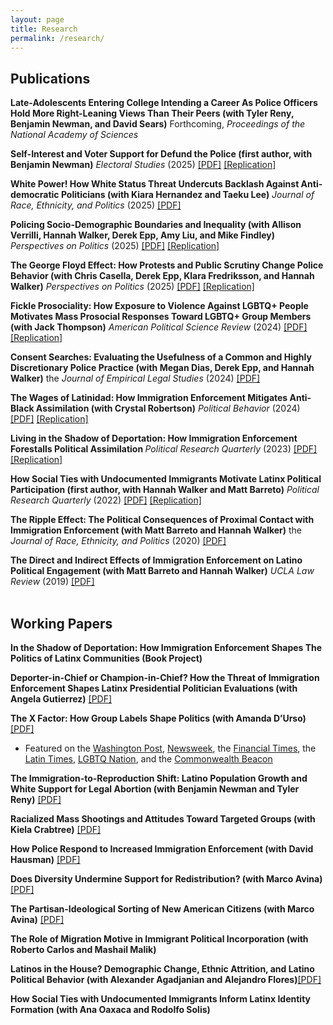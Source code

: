 ```yaml
---
layout: page
title: Research
permalink: /research/
---
```


## Publications

**Late-Adolescents Entering College Intending a Career As Police Officers Hold More Right-Leaning Views Than Their Peers (with Tyler Reny, Benjamin Newman, and David Sears)** Forthcoming, *Proceedings of the National Academy of Sciences*

**Self-Interest and Voter Support for Defund the Police (first author, with Benjamin Newman)** *Electoral Studies* (2025) [[PDF]](pdfs/pubs/dtp_fin.pdf)  [[Replication]](https://www.dropbox.com/scl/fo/4ncs5v9h4jzp0jdo61mon/AE8qMsary3gnSLiR2sQYRh4?rlkey=7udwp19n4dlzecic0j6mpbjgf&st=onhxg6il&dl=0
) 

**White Power! How White Status Threat Undercuts Backlash Against Anti-democratic Politicians (with Kiara Hernandez and Taeku Lee)** *Journal of Race, Ethnicity, and Politics* (2025) [[PDF]](pdfs/pubs/j6_fin.pdf)

**Policing Socio-Demographic Boundaries and Inequality (with Allison Verrilli, Hannah Walker, Derek Epp, Amy Liu, and Mike Findley)** *Perspectives on Politics* (2025) [[PDF]](pdfs/pubs/boundaries_fin.pdf) [[Replication]](https://doi.org/10.7910/DVN/LLRHWU)

**The George Floyd Effect: How Protests and Public Scrutiny Change Police Behavior (with Chris Casella, Derek Epp, Klara Fredriksson, and Hannah Walker)** *Perspectives on Politics* (2025) [[PDF]](pdfs/pubs/gf_fin.pdf) [[Replication]](https://doi.org/10.7910/DVN/KKFQAH)

**Fickle Prosociality: How Exposure to Violence Against LGBTQ+ People Motivates Mass Prosocial Responses Toward LGBTQ+ Group Members (with Jack Thompson)** *American Political Science Review* (2024) [[PDF]](pdfs/pubs/pulseapsr.pdf) [[Replication]](https://doi.org/10.7910/DVN/PA2XXO)

**Consent Searches: Evaluating the Usefulness of a Common and Highly Discretionary Police Practice (with Megan Dias, Derek Epp, and Hannah Walker)** the *Journal of Empirical Legal Studies* (2024) [[PDF]](pdfs/pubs/consentfinal.pdf)

**The Wages of Latinidad: How Immigration Enforcement Mitigates Anti-Black Assimilation (with Crystal Robertson)** *Political Behavior* (2024) [[PDF]](pdfs/pubs/wages.pdf) [[Replication]](https://doi.org/10.7910/DVN/WG1QRH)

**Living in the Shadow of Deportation: How Immigration Enforcement Forestalls Political Assimilation ** *Political Research Quarterly* (2023) [[PDF]](pdfs/pubs/depthreat1.pdf) [[Replication]](https://www.dropbox.com/s/j362qehlr3p2an6/replication_prq.zip?dl=0)

**How Social Ties with Undocumented Immigrants Motivate Latinx Political Participation (first author, with Hannah Walker and Matt Barreto)** *Political Research Quarterly* (2022) [[PDF]](pdfs/pubs/prq_cacc.pdf) [[Replication]](https://www.dropbox.com/s/ywh8fwa9ms02nnc/replication_folder.zip?dl=0)

**The Ripple Effect: The Political Consequences of Proximal Contact with Immigration Enforcement (with Matt Barreto and Hannah Walker)** the *Journal of Race, Ethnicity, and Politics* (2020) [[PDF]](pdfs/pubs/ripple_effect.pdf)

**The Direct and Indirect Effects of Immigration Enforcement on Latino Political Engagement (with Matt Barreto and Hannah Walker)** *UCLA Law Review* (2019) [[PDF]](pdfs/pubs/enforcement_engagement.pdf)
<br> <br> 

## Working Papers

**In the Shadow of Deportation: How Immigration Enforcement Shapes The Politics of Latinx Communities (Book Project)**

**Deporter-in-Chief or Champion-in-Chief? How the Threat of Immigration Enforcement Shapes Latinx Presidential Politician Evaluations (with Angela Gutierrez)**  [[PDF]](pdfs/wps/threatprefs3.pdf)

**The X Factor: How Group Labels Shape Politics (with Amanda D'Urso)**  [[PDF]](pdfs/wps/latinx_project.pdf)

<ul>
  <li>Featured on the [Washington Post](https://www.washingtonpost.com/opinions/2024/11/01/latinx-latinos-trump-democrats/), [Newsweek](https://www.newsweek.com/latinx-latino-voters-donald-trump-1977268), the [Financial Times](https://www.ft.com/content/73a1836d-0faa-4c84-b973-554e2ca3a227), the [Latin Times](https://www.latintimes.com/use-term-latinx-democratic-politicians-costing-them-votes-new-study-claims-564359), [LGBTQ Nation](https://www.lgbtqnation.com/2024/10/latino-voters-are-more-likely-to-oppose-politicians-who-use-the-term-latinx/), and the [Commonwealth Beacon](https://commonwealthbeacon.org/politics/study-finds-use-of-gender-neutral-latinx-by-democratic-pols-is-costing-them-votes/) </li>
</ul>


**The Immigration-to-Reproduction Shift: Latino Population Growth and White Support for Legal Abortion (with Benjamin Newman and Tyler Reny)** [[PDF]](pdfs/wps/abortion.pdf)

**Racialized Mass Shootings and Attitudes Toward Targeted Groups (with Kiela Crabtree)** [[PDF]](pdfs/wps/rviolence.pdf)

**How Police Respond to Increased Immigration Enforcement (with David Hausman)** [[PDF]](pdfs/wps/immigration_policing.pdf)

**Does Diversity Undermine Support for Redistribution? (with Marco Avina)** [[PDF]](pdfs/wps/redistribution.pdf)

**The Partisan-Ideological Sorting of New American Citizens (with Marco Avina)** [[PDF]](pdfs/wps/citsorting.pdf)

**The Role of Migration Motive in Immigrant Political Incorporation (with Roberto Carlos and Mashail Malik)** 

**Latinos in the House? Demographic Change, Ethnic Attrition, and Latino Political Behavior (with Alexander Agadjanian and Alejandro Flores)**[[PDF]](pdfs/wps/ethnic_attrition.pdf) 

**How Social Ties with Undocumented Immigrants Inform Latinx Identity Formation (with Ana Oaxaca and Rodolfo Solis)**